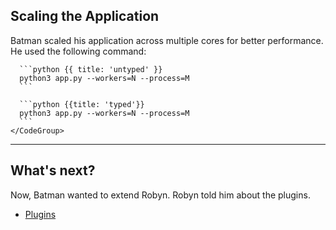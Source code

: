 ## Scaling the Application

Batman scaled his application across multiple cores for better performance. He used the following command:


  <Col>
  </Col>
  <Col>
    <CodeGroup title="Request">

      ```python {{ title: 'untyped' }}
      python3 app.py --workers=N --process=M
      ```

      ```python {{title: 'typed'}}
      python3 app.py --workers=N --process=M
      ```
    </CodeGroup>
  </Col>


---

## What's next?

Now, Batman wanted to extend Robyn. Robyn told him about the plugins.

- [Plugins](/documentation/plugins)


